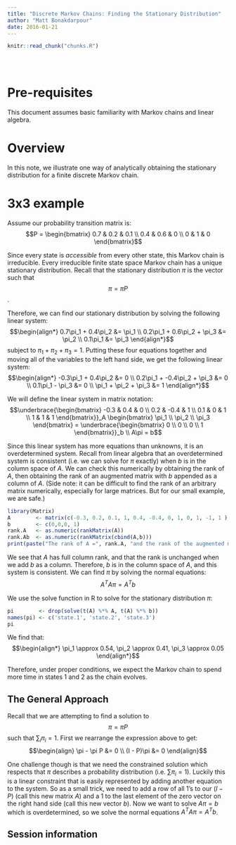 ```yaml
---
title: "Discrete Markov Chains: Finding the Stationary Distribution"
author: "Matt Bonakdarpour"
date: 2016-01-21
---
```


<!-- The file analysis/chunks.R contains chunks that define default settings
shared across the workflowr files. -->
```r
knitr::read_chunk("chunks.R")
```

<!-- Update knitr chunk options -->
```r
```

<!-- Insert the date the file was last updated -->
```r
```

<!-- Insert the code version (Git commit SHA1) if Git repository exists and R
 package git2r is installed -->
```r
```

# Pre-requisites

This document assumes basic familiarity with Markov chains and linear algebra.

# Overview

In this note, we illustrate one way of analytically obtaining the stationary distribution for a finite discrete Markov chain. 

# 3x3 example

Assume our probability transition matrix is:
$$P = \begin{bmatrix}
    0.7 & 0.2 & 0.1 \\
    0.4 & 0.6 & 0 \\
    0   & 1   & 0 
\end{bmatrix}$$

Since every state is *accessible* from every other state, this Markov chain is irreducible. Every irreducible finite state space Markov chain has a unique stationary distribution. Recall that the stationary distribution $\pi$ is the vector such that 
$$\pi = \pi P$$. 

Therefore, we can find our stationary distribution by solving the following linear system:
$$\begin{align*}
0.7\pi_1 + 0.4\pi_2  &= \pi_1 \\
0.2\pi_1 + 0.6\pi_2 + \pi_3 &= \pi_2 \\
0.1\pi_1 &= \pi_3
\end{align*}$$
subject to $\pi_1 + \pi_2 + \pi_3 = 1$. Putting these four equations together and moving all of the variables to the left hand side, we get the following linear system:
$$\begin{align*}
-0.3\pi_1 + 0.4\pi_2  &= 0 \\
0.2\pi_1 + -0.4\pi_2 + \pi_3 &= 0 \\
0.1\pi_1 - \pi_3 &= 0 \\
\pi_1 + \pi_2 + \pi_3 &= 1
\end{align*}$$

We will define the linear system in matrix notation:
$$\underbrace{\begin{bmatrix}
    -0.3 &  0.4 & 0  \\
     0.2 & -0.4 & 1  \\
     0.1 &    0 & 1  \\
     1   &  1   & 1 
\end{bmatrix}}_A \begin{bmatrix}
\pi_1 \\
\pi_2 \\
\pi_3 
\end{bmatrix} = \underbrace{\begin{bmatrix}
0 \\
0 \\ 
0 \\
1
\end{bmatrix}}_b \\
A\pi = b$$

Since this linear system has more equations than unknowns, it is an overdetermined system. Recall from linear algebra that an overdetermined system is consistent (i.e. we can solve for $\pi$ exactly) when $b$ is in the column space of $A$. We can check this numerically by obtaining the rank of $A$, then obtaining the rank of an augmented matrix with $b$ appended as a column of $A$. (Side note: it can be difficult to find the rank of an arbitrary matrix numerically, especially for large matrices. But for our small example, we are safe.)

```r
library(Matrix)
A        <- matrix(c(-0.3, 0.2, 0.1, 1, 0.4, -0.4, 0, 1, 0, 1, -1, 1 ), ncol=3,nrow=4)
b        <- c(0,0,0, 1)
rank.A   <- as.numeric(rankMatrix(A))
rank.Ab  <- as.numeric(rankMatrix(cbind(A,b)))
print(paste("The rank of A =", rank.A, "and the rank of the augmented matrix =", rank.Ab))
```
We see that $A$ has full column rank, and that the rank is unchanged when we add $b$ as a column. Therefore, $b$ is in the column space of $A$, and this system is consistent. We can find $\pi$ by solving the normal equations:
$$A^TA\pi = A^Tb$$

We use the solve function in R to solve for the stationary distribution $\pi$:
```r
pi        <- drop(solve(t(A) %*% A, t(A) %*% b))
names(pi) <- c('state.1', 'state.2', 'state.3')
pi 
```

We find that:
$$\begin{align*}
\pi_1 \approx 0.54, \pi_2 \approx 0.41, \pi_3 \approx 0.05
\end{align*}$$

Therefore, under proper conditions, we expect the Markov chain to spend more time in states 1 and 2 as the chain evolves.


## The General Approach
Recall that we are attempting to find a solution to 
$$\pi = \pi P$$
such that $\sum_i \pi_i =1$. First we rearrange the expression above to get:
$$\begin{align}
\pi - \pi P &= 0 \\
(I - P)\pi &= 0
\end{align}$$

One challenge though is that we need the constrained solution which respects that $\pi$ describes a probability distribution (i.e. $\sum \pi_i = 1$).  Luckily this is a linear constraint that is easily represented by adding another equation to the system.  So as a small trick, we need to add a row of all 1's to our $(I-P)$ (call this new matrix $A$) and a 1 to the last element of the zero vector on the right hand side (call this new vector $b$). Now we want to solve $A\pi = b$ which is overdetermined, so we solve the normal equations $A^TA\pi = A^Tb$. 


## Session information

<!-- Insert the session information into the document -->
```r
```

